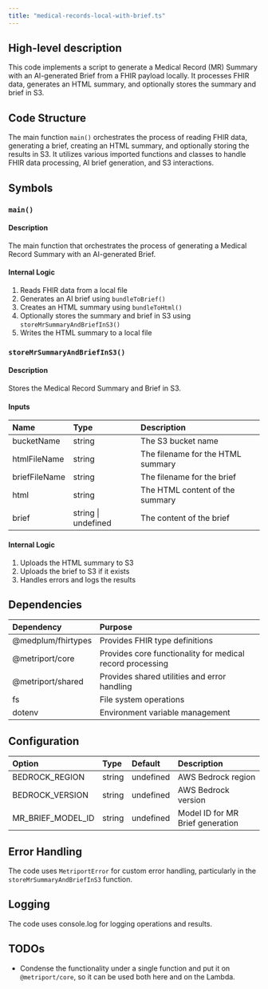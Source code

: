 ```yaml
---
title: "medical-records-local-with-brief.ts"
---
```


## High-level description
This code implements a script to generate a Medical Record (MR) Summary with an AI-generated Brief from a FHIR payload locally. It processes FHIR data, generates an HTML summary, and optionally stores the summary and brief in S3.

## Code Structure
The main function `main()` orchestrates the process of reading FHIR data, generating a brief, creating an HTML summary, and optionally storing the results in S3. It utilizes various imported functions and classes to handle FHIR data processing, AI brief generation, and S3 interactions.

## Symbols

### `main()`
#### Description
The main function that orchestrates the process of generating a Medical Record Summary with an AI-generated Brief.

#### Internal Logic
1. Reads FHIR data from a local file
2. Generates an AI brief using `bundleToBrief()`
3. Creates an HTML summary using `bundleToHtml()`
4. Optionally stores the summary and brief in S3 using `storeMrSummaryAndBriefInS3()`
5. Writes the HTML summary to a local file

### `storeMrSummaryAndBriefInS3()`
#### Description
Stores the Medical Record Summary and Brief in S3.

#### Inputs
| Name | Type | Description |
|:-----|:-----|:------------|
| bucketName | string | The S3 bucket name |
| htmlFileName | string | The filename for the HTML summary |
| briefFileName | string | The filename for the brief |
| html | string | The HTML content of the summary |
| brief | string \| undefined | The content of the brief |

#### Internal Logic
1. Uploads the HTML summary to S3
2. Uploads the brief to S3 if it exists
3. Handles errors and logs the results

## Dependencies
| Dependency | Purpose |
|:-----------|:--------|
| @medplum/fhirtypes | Provides FHIR type definitions |
| @metriport/core | Provides core functionality for medical record processing |
| @metriport/shared | Provides shared utilities and error handling |
| fs | File system operations |
| dotenv | Environment variable management |

## Configuration
| Option | Type | Default | Description |
|:-------|:-----|:--------|:------------|
| BEDROCK_REGION | string | undefined | AWS Bedrock region |
| BEDROCK_VERSION | string | undefined | AWS Bedrock version |
| MR_BRIEF_MODEL_ID | string | undefined | Model ID for MR Brief generation |

## Error Handling
The code uses `MetriportError` for custom error handling, particularly in the `storeMrSummaryAndBriefInS3` function.

## Logging
The code uses console.log for logging operations and results.

## TODOs
- Condense the functionality under a single function and put it on `@metriport/core`, so it can be used both here and on the Lambda.